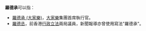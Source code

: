 '''羅德承'''可以指：
*[[羅德承_(大家樂)|羅德承 (大家樂)]]，[[大家樂|大家樂]]集團首席執行官。
*[[羅德丞|羅德丞]]，前香港[[香港行政局|行政]][[香港立法局|立法]]兩局議員，新聞報導亦曾使用寫法"羅德承"。
{{disambig|Cat=三字香港相關消歧義}}